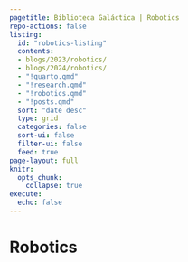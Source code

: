```yaml
---
pagetitle: Biblioteca Galáctica | Robotics
repo-actions: false
listing:
  id: "robotics-listing"
  contents:  
  - blogs/2023/robotics/
  - blogs/2024/robotics/
  - "!quarto.qmd"
  - "!research.qmd"
  - "!robotics.qmd"
  - "!posts.qmd"
  sort: "date desc"
  type: grid
  categories: false
  sort-ui: false
  filter-ui: false
  feed: true
page-layout: full
knitr:
  opts_chunk: 
    collapse: true
execute: 
  echo: false
---
```


# [Robotics]{.second-color}

:::{#robotics-listing}

:::